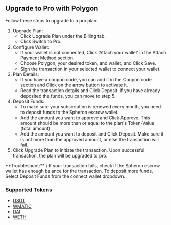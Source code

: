 
## Upgrade to Pro with Polygon
Follow these steps to upgrade to a pro plan:

1. Upgrade Plan:
   - Click Upgrade Plan under the Billing tab.
   - Click Switch to Pro.
2. Configure Wallet:
   - If your wallet is not connected, Click ‘Attach your wallet’ in the Attach Payment Method section.
   - Choose Polygon, your desired token, and wallet, and Click Save.
   - Sign the transaction in your selected wallet to connect your wallet.
3. Plan Details:
   - If you have a coupon code, you can add it in the Coupon code section and Click on the arrow button to activate it.
   - Read the transaction details and Click Deposit. If you have already deposited the funds, you can move to step 5.
4. Deposit Funds:
   - To make sure your subscription is renewed every month, you need to deposit funds to the Spheron escrow wallet.
   - Add the amount you want to approve and Click Approve. This amount should be more than or equal to the plan's Token-Value (total amount).
   - Add the amount you want to deposit and Click Deposit. Make sure it is not more than the approved amount, or else the transaction will fail.
5. Click Upgrade Plan to initiate the transaction. Upon successful transaction, the plan will be upgraded to pro.

<Callout>
  **Troubleshoot:** \
  If your transaction fails, check if the Spheron escrow
  wallet has enough balance for the transaction. To deposit more funds, Select
  Deposit Funds from the connect wallet dropdown.
</Callout>

### Supported Tokens

- [USDT](https://polygonscan.com/token/0xc2132d05d31c914a87c6611c10748aeb04b58e8f)
- [WMATIC](https://polygonscan.com/token/0x0d500b1d8e8ef31e21c99d1db9a6444d3adf1270)
- [DAI](https://polygonscan.com/token/0x8f3Cf7ad23Cd3CaDbD9735AFf958023239c6A063)
- [WETH](https://polygonscan.com/token/0x7ceb23fd6bc0add59e62ac25578270cff1b9f619)

<Navigation name="Upgrade to Pro with Polygon" />
